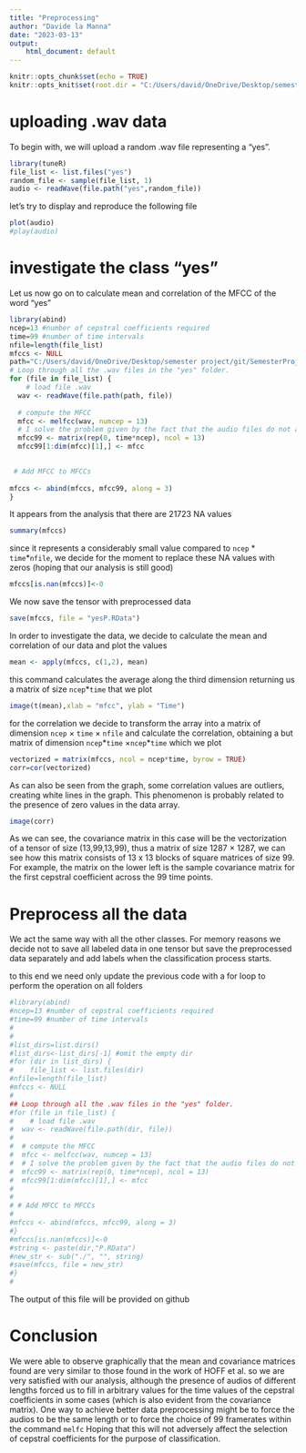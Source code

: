 ```yaml
---
title: "Preprocessing"
author: "Davide la Manna"
date: "2023-03-13"
output:
    html_document: default
---
```


```r
knitr::opts_chunk$set(echo = TRUE)
knitr::opts_knit$set(root.dir = "C:/Users/david/OneDrive/Desktop/semester project/git/SemesterProject/speech_commands_v0.02.tar/speech_commands_v0.02")
```

# uploading .wav data

To begin with, we will upload a random .wav file representing a "yes".

```r
library(tuneR)
file_list <- list.files("yes")  
random_file <- sample(file_list, 1) 
audio <- readWave(file.path("yes",random_file))
```

let's try to display and reproduce the following file

```r
plot(audio)
#play(audio)
```

# investigate the class "yes"

Let us now go on to calculate mean and correlation of the MFCC of the word "yes"

```r
library(abind)
ncep=13 #number of cepstral coefficients required
time=99 #number of time intervals
nfile=length(file_list)
mfccs <- NULL
path="C:/Users/david/OneDrive/Desktop/semester project/git/SemesterProject/speech_commands_v0.02.tar/speech_commands_v0.02/yes"
# Loop through all the .wav files in the "yes" folder.
for (file in file_list) {
    # load file .wav
  wav <- readWave(file.path(path, file))
  
  # compute the MFCC
  mfcc <- melfcc(wav, numcep = 13)
  # I solve the problem given by the fact that the audio files do not all have the same time length by adding zeros to the matrix to force them to have the same size
  mfcc99 <- matrix(rep(0, time*ncep), ncol = 13)
  mfcc99[1:dim(mfcc)[1],] <- mfcc

  
 # Add MFCC to MFCCs
  
mfccs <- abind(mfccs, mfcc99, along = 3)
}
```

It appears from the analysis that there are 21723 NA values

```r
summary(mfccs)
```

since it represents a considerably small value compared to `ncep` \* `time`\*`nfile`, we decide for the moment to replace these NA values with zeros (hoping that our analysis is still good)

```r
mfccs[is.nan(mfccs)]<-0
```

We now save the tensor with preprocessed data

```r
save(mfccs, file = "yesP.RData")
```

In order to investigate the data, we decide to calculate the mean and correlation of our data and plot the values

```r
mean <- apply(mfccs, c(1,2), mean)
```

this command calculates the average along the third dimension returning us a matrix of size `ncep`\*`time` that we plot

```r
image(t(mean),xlab = "mfcc", ylab = "Time")
```

for the correlation we decide to transform the array into a matrix of dimension `ncep` $\times$ `time` $\times$ `nfile` and calculate the correlation, obtaining a but matrix of dimension `ncep`\*`time` $\times$`ncep`\*`time` which we plot

```r
vectorized = matrix(mfccs, ncol = ncep*time, byrow = TRUE)
corr=cor(vectorized)
```

As can also be seen from the graph, some correlation values are outliers, creating white lines in the graph. This phenomenon is probably related to the presence of zero values in the data array.

```r
image(corr)
```

As we can see, the covariance matrix in this case will be the vectorization of a tensor of size (13,99,13,99), thus a matrix of size 1287 × 1287, we can see how this matrix consists of 13 x 13 blocks of square matrices of size 99. For example, the matrix on the lower left is the sample covariance matrix for the first cepstral coefficient across the 99 time points.

# Preprocess all the data

We act the same way with all the other classes. For memory reasons we decide not to save all labeled data in one tensor but save the preprocessed data separately and add labels when the classification process starts.

to this end we need only update the previous code with a for loop to perform the operation on all folders 

```r
#library(abind)
#ncep=13 #number of cepstral coefficients required
#time=99 #number of time intervals
#
#
#list_dirs=list.dirs()
#list_dirs<-list_dirs[-1] #omit the empty dir
#for (dir in list_dirs) {
#    file_list <- list.files(dir)  
#nfile=length(file_list)
#mfccs <- NULL
#
## Loop through all the .wav files in the "yes" folder.
#for (file in file_list) {
#    # load file .wav
#  wav <- readWave(file.path(dir, file))
#  
#  # compute the MFCC
#  mfcc <- melfcc(wav, numcep = 13)
#  # I solve the problem given by the fact that the audio files do not all     have #the same time length by adding zeros to the matrix to force them     to have the #same size
#  mfcc99 <- matrix(rep(0, time*ncep), ncol = 13)
#  mfcc99[1:dim(mfcc)[1],] <- mfcc
#
#  
# # Add MFCC to MFCCs
#  
#mfccs <- abind(mfccs, mfcc99, along = 3)
#}
#mfccs[is.nan(mfccs)]<-0
#string <- paste(dir,"P.RData")
#new_str <- sub("./", "", string) 
#save(mfccs, file = new_str)
#}
#
```

The output of this file will be provided on github

# Conclusion

We were able to observe graphically that the mean and covariance matrices found are very similar to those found in the work of HOFF et al. so we are very satisfied with our analysis, although the presence of audios of different lengths forced us to fill in arbitrary values for the time values of the cepstral coefficients in some cases (which is also evident from the covariance matrix). One way to achieve better data preprocessing might be to force the audios to be the same length or to force the choice of 99 framerates within the command `melfc` Hoping that this will not adversely affect the selection of cepstral coefficients for the purpose of classification.
